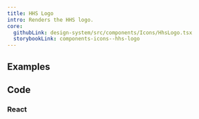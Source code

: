 ```yaml
---
title: HHS Logo
intro: Renders the HHS logo.
core:
  githubLink: design-system/src/components/Icons/HhsLogo.tsx
  storybookLink: components-icons--hhs-logo
---
```


## Examples

<StorybookExample
    componentName="hhsLogo"
    storyId="components-icons--hhs-logo"
/>

## Code

### React

<PropTable componentName="SvgIcon" />


